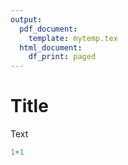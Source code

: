 ```yaml
---
output: 
  pdf_document:
    template: mytemp.tex
  html_document:
    df_print: paged
---
```



# Title

Text

```r
1+1
```




